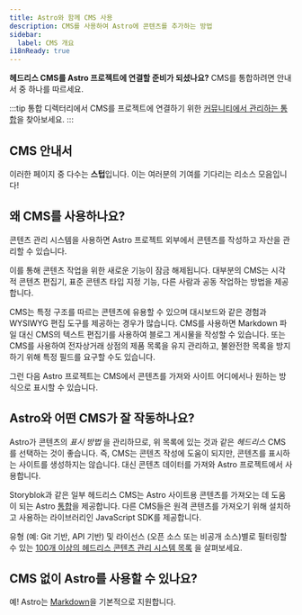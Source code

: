 ```yaml
---
title: Astro와 함께 CMS 사용
description: CMS를 사용하여 Astro에 콘텐츠를 추가하는 방법
sidebar:
  label: CMS 개요
i18nReady: true
---
```


**헤드리스 CMS를 Astro 프로젝트에 연결할 준비가 되셨나요?** CMS를 통합하려면 안내서 중 하나를 따르세요.

:::tip
통합 디렉터리에서 CMS를 프로젝트에 연결하기 위한 [커뮤니티에서 관리하는 통합](https://astro.build/integrations/?search=cms)을 찾아보세요.
:::

## CMS 안내서

이러한 페이지 중 다수는 **스텁**입니다. 이는 여러분의 기여를 기다리는 리소스 모음입니다!

<CMSGuidesNav />

## 왜 CMS를 사용하나요?

콘텐츠 관리 시스템을 사용하면 Astro 프로젝트 외부에서 콘텐츠를 작성하고 자산을 관리할 수 있습니다.

이를 통해 콘텐츠 작업을 위한 새로운 기능이 잠금 해제됩니다. 대부분의 CMS는 시각적 콘텐츠 편집기, 표준 콘텐츠 타입 지정 기능, 다른 사람과 공동 작업하는 방법을 제공합니다.

CMS는 특정 구조를 따르는 콘텐츠에 유용할 수 있으며 대시보드와 같은 경험과 WYSIWYG 편집 도구를 제공하는 경우가 많습니다. CMS를 사용하면 Markdown 파일 대신 CMS의 텍스트 편집기를 사용하여 블로그 게시물을 작성할 수 있습니다. 또는 CMS를 사용하여 전자상거래 상점의 제품 목록을 유지 관리하고, 불완전한 목록을 방지하기 위해 특정 필드를 요구할 수도 있습니다.

그런 다음 Astro 프로젝트는 CMS에서 콘텐츠를 가져와 사이트 어디에서나 원하는 방식으로 표시할 수 있습니다.

## Astro와 어떤 CMS가 잘 작동하나요?

Astro가 콘텐츠의 _표시 방법_ 을 관리하므로, 위 목록에 있는 것과 같은 _헤드리스_ CMS를 선택하는 것이 좋습니다. 즉, CMS는 콘텐츠 작성에 도움이 되지만, 콘텐츠를 표시하는 사이트를 생성하지는 않습니다. 대신 콘텐츠 데이터를 가져와 Astro 프로젝트에서 사용합니다.

Storyblok과 같은 일부 헤드리스 CMS는 Astro 사이트용 콘텐츠를 가져오는 데 도움이 되는 Astro [통합](/ko/guides/integrations-guide/)을 제공합니다. 다른 CMS들은 원격 콘텐츠를 가져오기 위해 설치하고 사용하는 라이브러리인 JavaScript SDK를 제공합니다.

<ReadMore> 유형 (예: Git 기반, API 기반) 및 라이선스 (오픈 소스 또는 비공개 소스)별로 필터링할 수 있는 [100개 이상의 헤드리스 콘텐츠 관리 시스템 목록](https://jamstack.org/headless-cms/) <Badge text="외부 링크" />을 살펴보세요.</ReadMore>

## CMS 없이 Astro를 사용할 수 있나요?

예! Astro는 [Markdown](/ko/guides/markdown-content/)을 기본적으로 지원합니다.
